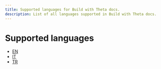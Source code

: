 ```yaml
---
title: Supported languages for Build with Theta docs.
description: List of all languages supported in Build with Theta docs.
---
```


# Supported languages

- [EN](docs.page/buildwiththeta/buildwiththeta/en)
- [IT](docs.page/buildwiththeta/buildwiththeta/it)
- [TR](docs.page/buildwiththeta/buildwiththeta/tr)
